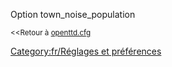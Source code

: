 {{fr/Amorce}}
Option town_noise_population

<small><<Retour à [[Main/fr/Openttd.cfg|openttd.cfg]]</small>
[[Category:fr/Réglages et préférences]]